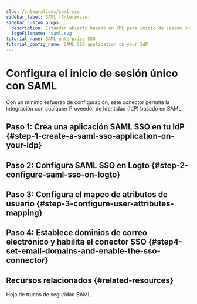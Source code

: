 ```yaml
---
slug: /integrations/saml-sso
sidebar_label: SAML (Enterprise)
sidebar_custom_props:
  description: Estándar abierto basado en XML para inicio de sesión único en la web y federación de identidad.
  logoFilename: 'saml.svg'
tutorial_name: SAML enterprise SSO
tutorial_config_name: SAML SSO application on your IdP
---
```




# Configura el inicio de sesión único con SAML

Con un mínimo esfuerzo de configuración, este conector permite la integración con cualquier Proveedor de Identidad (IdP) basado en SAML.

<GuideTip />

## Paso 1: Crea una aplicación SAML SSO en tu IdP \{#step-1-create-a-saml-sso-application-on-your-idp}

<Step1 />

## Paso 2: Configura SAML SSO en Logto \{#step-2-configure-saml-sso-on-logto}

<Step2 />

## Paso 3: Configura el mapeo de atributos de usuario \{#step-3-configure-user-attributes-mapping}

<Step3 />

## Paso 4: Establece dominios de correo electrónico y habilita el conector SSO \{#step4-set-email-domains-and-enable-the-sso-connector}

<Step4 />

## Recursos relacionados \{#related-resources}

<Url href="https://blog.logto.io/saml-security-cheat-sheet">Hoja de trucos de seguridad SAML</Url>
